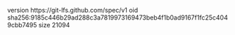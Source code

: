 version https://git-lfs.github.com/spec/v1
oid sha256:9185c446b29ad288c3a7819973169473beb4f1b0ad9167f1fc25c4049cbb7495
size 21094
